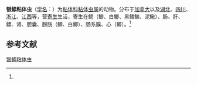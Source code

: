 {{Speciesbox
| name = 银鲦粘体虫
| status = 
| status_system = 
| image = 
| genus = Myxosoma
| species = notropis
| authority = (Fanthum, Porter et Richardson, 1939)<ref name='id9350'>{{cite web| url =http://www.bioinfo.cn/db05/BjdwSpecies.php?action=view&id=9350| title =银鲦粘体虫| work =《中国动物物种编目数据库》| publisher =中国科学院微生物研究所| author =中国科学院动物研究所| accessdate =2009-04-16| deadurl =yes| archiveurl =https://web.archive.org/web/20160305003330/http://www.bioinfo.cn/db05/BjdwSpecies.php?action=view&id=9350| archivedate =2016-03-05}}</ref>
}}

'''银鲦粘体虫'''（[[学名|学名]]：{{lang|la|''Myxosoma notropis''}}）为[[粘体科|粘体科]][[粘体虫属|粘体虫属]]的动物。分布于[[加拿大|加拿大]]以及[[湖北|湖北]]、[[四川|四川]]、[[浙江|浙江]]、[[江西|江西]]等，营[[寄生|寄生]]生活，寄生在鳃（鲫、白鲫、黑鳍鳈、泥鳅）、肠、肝、鳔、肾、胆囊、膀胱（鲫、白鲫）、肠系膜、心（鲫）。<ref name='id9350'/>

== 参考文献 ==
{{reflist}}

{{Wikispecies|Myxosoma notropis}}

[[Category:粘体虫属|银鲦粘体虫]]


{{Cnidarian-stub}}
